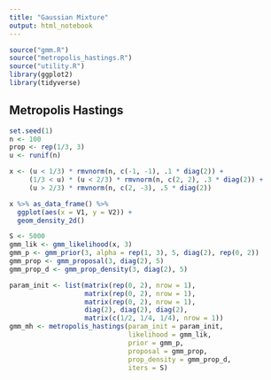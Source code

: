```yaml
---
title: "Gaussian Mixture"
output: html_notebook
---
```


```r
source("gmm.R")
source("metropolis_hastings.R")
source("utility.R")
library(ggplot2)
library(tidyverse)
```

## Metropolis Hastings

```r
set.seed(1)
n <- 100
prop <- rep(1/3, 3)
u <- runif(n)

x <- (u < 1/3) * rmvnorm(n, c(-1, -1), .1 * diag(2)) +
     (1/3 < u) * (u < 2/3) * rmvnorm(n, c(2, 2), .3 * diag(2)) +
     (u > 2/3) * rmvnorm(n, c(2, -3), .5 * diag(2))

x %>% as_data_frame() %>%
  ggplot(aes(x = V1, y = V2)) +
  geom_density_2d()  
```

```r
S <- 5000
gmm_lik <- gmm_likelihood(x, 3)
gmm_p <- gmm_prior(3, alpha = rep(1, 3), 5, diag(2), rep(0, 2))
gmm_prop <- gmm_proposal(3, diag(2), 5)
gmm_prop_d <- gmm_prop_density(3, diag(2), 5)

param_init <- list(matrix(rep(0, 2), nrow = 1), 
                   matrix(rep(0, 2), nrow = 1),
                   matrix(rep(0, 2), nrow = 1),
                   diag(2), diag(2), diag(2),
                   matrix(c(1/2, 1/4, 1/4), nrow = 1))
gmm_mh <- metropolis_hastings(param_init = param_init, 
                              likelihood = gmm_lik, 
                              prior = gmm_p,
                              proposal = gmm_prop, 
                              prop_density = gmm_prop_d,
                              iters = S)
```

